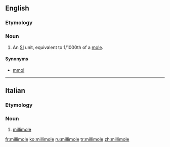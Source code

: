 ==English==

===Etymology===
{{prefix|milli|mole}}

===Noun===
{{en-noun}}

# {{context|chemistry}} {{physics}} An [[w:International System of Units|SI]] unit, equivalent to 1/1000th of a [[mole#Etymology 4|mole]].

====Synonyms====
*[[mmol]]

----
==Italian==

===Etymology===
{{prefix|milli|mole|lang=it}}

===Noun===
{{it-noun|millimol|f|e|i}}

# [[#English|millimole]]

[[fr:millimole]]
[[ko:millimole]]
[[ru:millimole]]
[[tr:millimole]]
[[zh:millimole]]